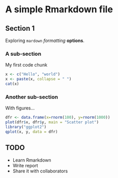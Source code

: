 A simple Rmarkdown file
=======================

## Section 1

Exploring `mardown` *formatting* **options**. 

### A sub-section 

My first code chunk

```r
x <- c("Hello", "world")
x <- paste(x, collapse = " ")
cat(x)
```

### Another sub-section

With figures...

```r
dfr <- data.frame(x=rnorm(100), y=rnorm(1000))
plot(dfr$x, dfr$y, main = "Scatter plot")
library("ggplot2")
qplot(x, y, data = dfr)
```

## TODO

- Learn Rmarkdown
- Write report
- Share it with collaborators

